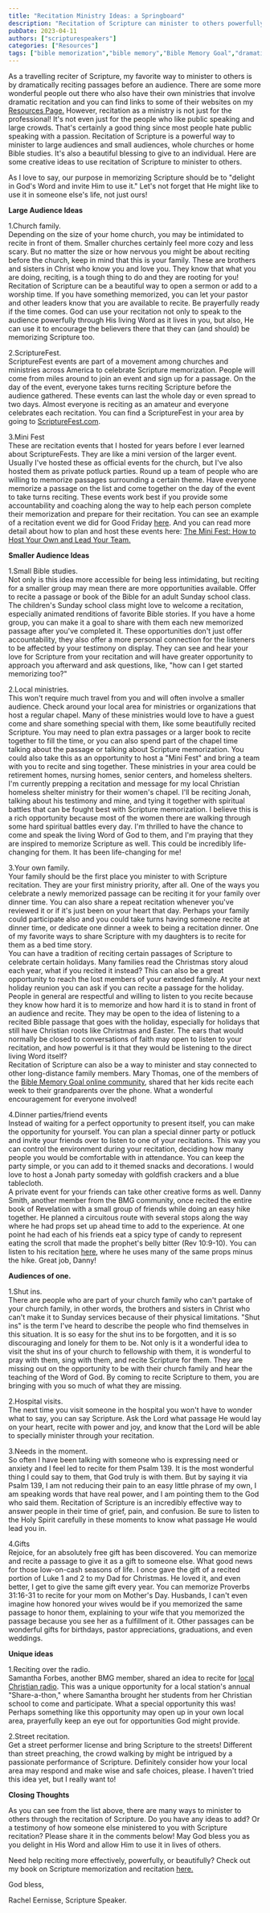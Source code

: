 ```yaml
---
title: "Recitation Ministry Ideas: a Springboard"
description: "Recitation of Scripture can minister to others powerfully and it isn't just for the professional. Read on to discover new ideas for the ministry of recitation."
pubDate: 2023-04-11
authors: ["scripturespeakers"]
categories: ["Resources"]
tags: ["bible memorization","bible memory","Bible Memory Goal","dramatic recitation","rachel eernisse","recitation","recitation ministry","scripture memorization","Scripture memory","Scripture Memory Fellowship","scripture speakers","speaking scripture"]
---
```


As a travelling reciter of Scripture, my favorite way to minister to others is by dramatically reciting passages before an audience. There are some more wonderful people out there who also have their own ministries that involve dramatic recitation and you can find links to some of their websites on my [Resources Page.](https://scripturespeakers.wordpress.com/resource_links/) However, recitation as a ministry is not just for the professional! It's not even just for the people who like public speaking and large crowds. That's certainly a good thing since most people hate public speaking with a passion. Recitation of Scripture is a powerful way to minister to large audiences and small audiences, whole churches or home Bible studies. It's also a beautiful blessing to give to an individual. Here are some creative ideas to use recitation of Scripture to minister to others.

As I love to say, our purpose in memorizing Scripture should be to "delight in God's Word and invite Him to use it." Let's not forget that He might like to use it in someone else's life, not just ours!

**Large Audience Ideas**

1.Church family.  
Depending on the size of your home church, you may be intimidated to recite in front of them. Smaller churches certainly feel more cozy and less scary. But no matter the size or how nervous you might be about reciting before the church, keep in mind that this is your family. These are brothers and sisters in Christ who know you and love you. They know that what you are doing, reciting, is a tough thing to do and they are rooting for you!  
Recitation of Scripture can be a beautiful way to open a sermon or add to a worship time. If you have something memorized, you can let your pastor and other leaders know that you are available to recite. Be prayerfully ready if the time comes. God can use your recitation not only to speak to the audience powerfully through His living Word as it lives in you, but also, He can use it to encourage the believers there that they can (and should) be memorizing Scripture too.

2.ScriptureFest.  
ScriptureFest events are part of a movement among churches and ministries across America to celebrate Scripture memorization. People will come from miles around to join an event and sign up for a passage. On the day of the event, everyone takes turns reciting Scripture before the audience gathered. These events can last the whole day or even spread to two days. Almost everyone is reciting as an amateur and everyone celebrates each recitation. You can find a ScriptureFest in your area by going to [ScriptureFest.com](https://scripturefest.com/).

3.Mini Fest  
These are recitation events that I hosted for years before I ever learned about ScriptureFests. They are like a mini version of the larger event. Usually I've hosted these as official events for the church, but I've also hosted them as private potluck parties. Round up a team of people who are willing to memorize passages surrounding a certain theme. Have everyone memorize a passage on the list and come together on the day of the event to take turns reciting. These events work best if you provide some accountability and coaching along the way to help each person complete their memorization and prepare for their recitation. You can see an example of a recitation event we did for Good Friday [here](https://www.youtube.com/watch?v=OSLsgVTIxLI&list=PLbEll0wlQAFfPJgliVdN4lo6078FSvj5Z&index=4). And you can read more detail about how to plan and host these events here: [The Mini Fest: How to Host Your Own and Lead Your Team.](https://scripturespeakers.wordpress.com/2023/02/25/the-mini-fest-how-to-host-your-own-and-lead-your-team/)

**Smaller Audience Ideas**

1.Small Bible studies.  
Not only is this idea more accessible for being less intimidating, but reciting for a smaller group may mean there are more opportunities available. Offer to recite a passage or book of the Bible for an adult Sunday school class. The children's Sunday school class might love to welcome a recitation, especially animated renditions of favorite Bible stories. If you have a home group, you can make it a goal to share with them each new memorized passage after you've completed it. These opportunities don't just offer accountability, they also offer a more personal connection for the listeners to be affected by your testimony on display. They can see and hear your love for Scripture from your recitation and will have greater opportunity to approach you afterward and ask questions, like, "how can I get started memorizing too?"

2.Local ministries.  
This won't require much travel from you and will often involve a smaller audience. Check around your local area for ministries or organizations that host a regular chapel. Many of these ministries would love to have a guest come and share something special with them, like some beautifully recited Scripture. You may need to plan extra passages or a larger book to recite together to fill the time, or you can also spend part of the chapel time talking about the passage or talking about Scripture memorization. You could also take this as an opportunity to host a "Mini Fest" and bring a team with you to recite and sing together. These ministries in your area could be retirement homes, nursing homes, senior centers, and homeless shelters.  
I'm currently prepping a recitation and message for my local Christian homeless shelter ministry for their women's chapel. I'll be reciting Jonah, talking about his testimony and mine, and tying it together with spiritual battles that can be fought best with Scripture memorization. I believe this is a rich opportunity because most of the women there are walking through some hard spiritual battles every day. I'm thrilled to have the chance to come and speak the living Word of God to them, and I'm praying that they are inspired to memorize Scripture as well. This could be incredibly life-changing for them. It has been life-changing for me!

3.Your own family.  
Your family should be the first place you minister to with Scripture recitation. They are your first ministry priority, after all. One of the ways you celebrate a newly memorized passage can be reciting it for your family over dinner time. You can also share a repeat recitation whenever you've reviewed it or if it's just been on your heart that day. Perhaps your family could participate also and you could take turns having someone recite at dinner time, or dedicate one dinner a week to being a recitation dinner. One of my favorite ways to share Scripture with my daughters is to recite for them as a bed time story.  
You can have a tradition of reciting certain passages of Scripture to celebrate certain holidays. Many families read the Christmas story aloud each year, what if you recited it instead? This can also be a great opportunity to reach the lost members of your extended family. At your next holiday reunion you can ask if you can recite a passage for the holiday. People in general are respectful and willing to listen to you recite because they know how hard it is to memorize and how hard it is to stand in front of an audience and recite. They may be open to the idea of listening to a recited Bible passage that goes with the holiday, especially for holidays that still have Christian roots like Christmas and Easter. The ears that would normally be closed to conversations of faith may open to listen to your recitation, and how powerful is it that they would be listening to the direct living Word itself?  
Recitation of Scripture can also be a way to minister and stay connected to other long-distance family members. Mary Thomas, one of the members of the [Bible Memory Goal online community](https://www.biblememorygoal.com/join/), shared that her kids recite each week to their grandparents over the phone. What a wonderful encouragement for everyone involved!

4.Dinner parties/friend events  
Instead of waiting for a perfect opportunity to present itself, you can make the opportunity for yourself. You can plan a special dinner party or potluck and invite your friends over to listen to one of your recitations. This way you can control the environment during your recitation, deciding how many people you would be comfortable with in attendance. You can keep the party simple, or you can add to it themed snacks and decorations. I would love to host a Jonah party someday with goldfish crackers and a blue tablecloth.  
A private event for your friends can take other creative forms as well. Danny Smith, another member from the BMG community, once recited the entire book of Revelation with a small group of friends while doing an easy hike together. He planned a circuitous route with several stops along the way where he had props set up ahead time to add to the experience. At one point he had each of his friends eat a spicy type of candy to represent eating the scroll that made the prophet's belly bitter (Rev 10:9-10). You can listen to his recitation [here](https://www.youtube.com/watch?v=9Gyx8NocMag), where he uses many of the same props minus the hike. Great job, Danny!

**Audiences of one.**  
  
1.Shut ins.  
There are people who are part of your church family who can't partake of your church family, in other words, the brothers and sisters in Christ who can't make it to Sunday services because of their physical limitations. "Shut ins" is the term I've heard to describe the people who find themselves in this situation. It is so easy for the shut ins to be forgotten, and it is so discouraging and lonely for them to be. Not only is it a wonderful idea to visit the shut ins of your church to fellowship with them, it is wonderful to pray with them, sing with them, and recite Scripture for them. They are missing out on the opportunity to be with their church family and hear the teaching of the Word of God. By coming to recite Scripture to them, you are bringing with you so much of what they are missing.

2.Hospital visits.  
The next time you visit someone in the hospital you won't have to wonder what to say, you can say Scripture. Ask the Lord what passage He would lay on your heart, recite with power and joy, and know that the Lord will be able to specially minister through your recitation.

3.Needs in the moment.  
So often I have been talking with someone who is expressing need or anxiety and I feel led to recite for them Psalm 139. It is the most wonderful thing I could say to them, that God truly is with them. But by saying it via Psalm 139, I am not reducing their pain to an easy little phrase of my own, I am speaking words that have real power, and I am pointing them to the God who said them. Recitation of Scripture is an incredibly effective way to answer people in their time of grief, pain, and confusion. Be sure to listen to the Holy Spirit carefully in these moments to know what passage He would lead you in.  
  
4.Gifts  
Rejoice, for an absolutely free gift has been discovered. You can memorize and recite a passage to give it as a gift to someone else. What good news for those low-on-cash seasons of life. I once gave the gift of a recited portion of Luke 1 and 2 to my Dad for Christmas. He loved it, and even better, I get to give the same gift every year. You can memorize Proverbs 31:16-31 to recite for your mom on Mother's Day. Husbands, I can't even imagine how honored your wives would be if you memorized the same passage to honor them, explaining to your wife that you memorized the passage because you see her as a fulfillment of it. Other passages can be wonderful gifts for birthdays, pastor appreciations, graduations, and even weddings.

**Unique ideas**  
  
1.Reciting over the radio.  
Samantha Forbes, another BMG member, shared an idea to recite for [local Christian radio](https://youtu.be/h3ZG4mjbBoc). This was a unique opportunity for a local station's annual "Share-a-thon," where Samantha brought her students from her Christian school to come and participate. What a special opportunity this was! Perhaps something like this opportunity may open up in your own local area, prayerfully keep an eye out for opportunities God might provide.

2.Street recitation.  
Get a street performer license and bring Scripture to the streets! Different than street preaching, the crowd walking by might be intrigued by a passionate performance of Scripture. Definitely consider how your local area may respond and make wise and safe choices, please. I haven't tried this idea yet, but I really want to!

**Closing Thoughts**  
  
As you can see from the list above, there are many ways to minister to others through the recitation of Scripture. Do you have any ideas to add? Or a testimony of how someone else ministered to you with Scripture recitation? Please share it in the comments below! May God bless you as you delight in His Word and allow Him to use it in lives of others.

Need help reciting more effectively, powerfully, or beautifully? Check out my book on Scripture memorization and recitation [here.](https://a.co/d/5vKDzw8)

God bless,

Rachel Eernisse, Scripture Speaker.